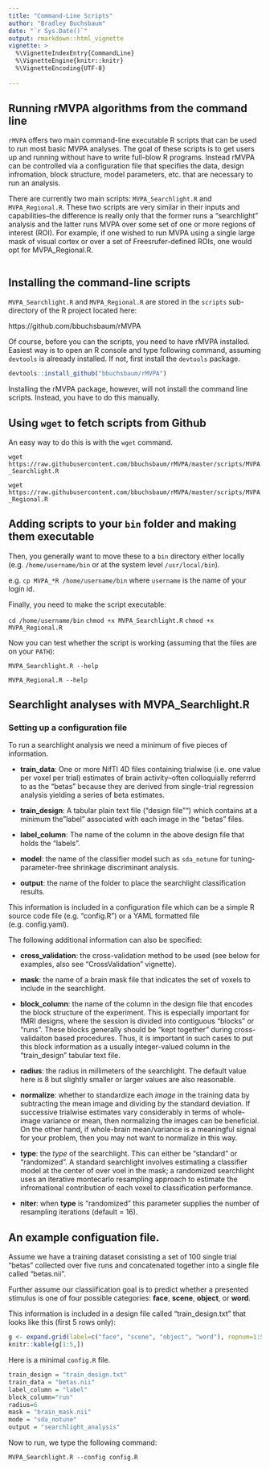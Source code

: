 ```yaml
---
title: "Command-Line Scripts"
author: "Bradley Buchsbaum"
date: "`r Sys.Date()`"
output: rmarkdown::html_vignette
vignette: >
  %\VignetteIndexEntry{CommandLine}
  %\VignetteEngine{knitr::knitr}
  %\VignetteEncoding{UTF-8}
  
---
```



## Running rMVPA algorithms from the command line

`rMVPA` offers two main command-line executable R scripts that can be used to run most basic MVPA analyses. The goal of these scripts is to get users up and running without have to write full-blow R programs. Instead rMVPA can be controlled via a configuration file that specifies the data, design infromation, block structure, model parameters, etc. that are necessary to run an analysis.

There are currently two main scripts: `MVPA_Searchlight.R` and `MVPA_Regional.R`. These two scripts are very similar in their inputs and capabilities--the difference is really only that the former runs a "searchlight" analysis and the latter runs MVPA over some set of one or more regions of interest (ROI). For example, if one wished to run MVPA using a single large mask of visual cortex or over a set of Freesrufer-defined ROIs, one would opt for MVPA_Regional.R.

```r

```
## Installing the command-line scripts

`MVPA_Searchlight.R` and `MVPA_Regional.R` are stored in the `scripts` sub-directory of the R project located here:

https://github.com/bbuchsbaum/rMVPA

Of course, before you can the scripts, you need to have rMVPA installed. Easiest way is to open an R console and type following command, assuming `devtools` is alreeady installed. If not, first install the `devtools` package.

```r

devtools::install_github("bbuchsbaum/rMVPA")

```



Installing the rMVPA package, however, will not install the command line scripts. Instead, you have to do this manually.

## Using `wget` to fetch scripts from Github

An easy way to do this is with the `wget` command. 

`wget https://raw.githubusercontent.com/bbuchsbaum/rMVPA/master/scripts/MVPA_Searchlight.R`

`wget https://raw.githubusercontent.com/bbuchsbaum/rMVPA/master/scripts/MVPA_Regional.R`

## Adding scripts to your `bin` folder and making them executable

Then, you generally want to move these to a `bin` directory either locally (e.g. `/home/username/bin` or at the system level `/usr/local/bin`).

e.g. `cp MVPA_*R /home/username/bin` where `username` is the name of your login id.


Finally, you need to make the script executable: 

`cd /home/username/bin`
`chmod +x MVPA_Searchlight.R`
`chmod +x MVPA_Regional.R`

Now you can test whether the script is working (assuming that the files are on your `PATH`):

`MVPA_Searchlight.R --help`

`MVPA_Regional.R --help`


## Searchlight analyses with MVPA_Searchlight.R

### Setting up a configuration file

To run a searchlight analysis we need a minimum of five pieces of information. 

* **train_data**: One or more NifTI 4D files containing trialwise (i.e. one value per voxel per trial) estimates of brain activity--often colloquially referrrd to as the "betas" because they are derived from single-trial regression analysis yielding a series of beta estimates.

* **train_design**: A tabular plain text file ("design file"") which contains at a minimum the "label" associated with each image in the "betas" files. 

* **label_column**: The name of the column in the above design file that holds the "labels".

* **model**: the name of the classifier model such as `sda_notune` for tuning-parameter-free shrinkage discriminant analysis.

* **output**: the name of the folder to place the searchlight classification results.

This information is included in a configuration file which can be a simple R source code file (e.g. "config.R") or a YAML formatted file (e.g. config.yaml). 

The following additional information can also be specified:

* **cross_validation**: the cross-validation method to be used (see below for examples, also see "CrossValidation" vignette).

* **mask**: the name of a brain mask file that indicates the set of voxels to include in the searchlight.

* **block_column**: the name of the column in the design file that encodes the block structure of the experiment. This is especially important for fMRI designs, where the session is divided into contiguous "blocks" or "runs". These blocks generally should be "kept together" during cross-validaiton based procedures. Thus, it is important in such cases to put this block information as a usually integer-valued column in the "train_design" tabular text file.

* **radius**: the radius in millimeters of the searchlight. The default value here is 8 but slightly smaller or larger values are also reasonable.

* **normalize**: whether to standardize each *image* in the training data by subtracting the mean image and dividing by the standard deviation. If successive trialwise estimates vary considerably in terms of whole-image variance or mean, then normalizing the images can be beneficial. On the other hand, if whole-brain mean/variance is a meaningful signal for your problem, then you may not want to normalize in this way.

* **type**: the *type* of the searchlight. This can either be "standard" or "randomized". A standard searchlight involves estimating a classifier model at the center of over voel in the mask; a randomized searchlight uses an iterative montecarlo resampling approach to estimate the infromational contribution of each voxel to classification performance.

* **niter**: when **type** is "randomized" this parameter supplies the number of resampling iterations (default = 16).


## An example configuation file.

Assume we have a training dataset consisting a set of 100 single trial "betas" collected over five runs and concatenated together into a single file called "betas.nii".

Further assume our classiification goal is to predict whether a presented stimulus is one of four possible categories: **face**, **scene**, **object**, or **word**.

This information is included in a design file called "train_design.txt" that looks like this (first 5 rows only):

```r

g <- expand.grid(label=c("face", "scene", "object", "word"), repnum=1:5, run=1:5)
knitr::kable(g[1:5,])

```


Here is a minimal `config.R` file.

```r

train_design = "train_design.txt"
train_data = "betas.nii"
label_column = "label"
block_column="run"
radius=6
mask = "brain_mask.nii"
mode = "sda_notune"
output = "searchlight_analysis"

```

Now to run, we type the following command:

`MVPA_Searchlight.R --config config.R`















